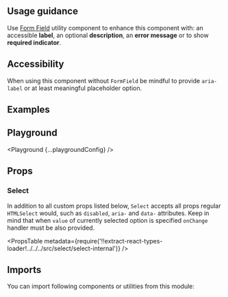 


<Layout title="Select" description="🚧 This page is under construction">

## Usage guidance

Use [Form Field](/components/form-field) utility component to enhance this component with: an accessible **label**, an optional **description**, an **error message** or to show **required indicator**.

## Accessibility

When using this component without `FormField` be mindful to provide `aria-label` or at least meaningful placeholder option.

## Examples

<Example title="Basic usage" path="select/basic-usage">
  <BasicUsage />
</Example>

<Example title="Sizes" path="select/sizes">
  <Sizes />
</Example>

<Example title="States" path="select/states">
  <States />
</Example>

<Example title="With placeholder" path="select/with-placeholder">
  <WithPlaceholder />
</Example>

<Example title="Inverted" path="select/inverted" darkPreview>
  <Inverted />
</Example>

## Playground

<Playground {...playgroundConfig} />

## Props

### Select

In addition to all custom props listed below, `Select` accepts all props regular `HTMLSelect` would, such as `disabled`, `aria-` and `data-` attributes. Keep in mind that when `value` of currently selected option is specified `onChange` handler must be also provided.

<PropsTable
  metadata={require('!!extract-react-types-loader!../../../src/select/select-internal')}
/>

## Imports

You can import following components or utilities from this module:

<Imports module={SelectExports} path="@datacamp/waffles/select" />

</Layout>
